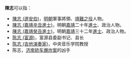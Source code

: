 '''陳志'''可以指：
* [[陳志_(遂安伯)|陳志 (遂安伯)]]，[[明朝|明朝]]軍事將領、[[靖難之役|靖難之役]]人物。
* [[陳志_(嘉靖辛丑進士)|陳志 (嘉靖辛丑進士)]]，明朝[[嘉靖|嘉靖]]二十年[[進士|進士]]、政治人物。
* [[陳志_(嘉靖癸丑進士)|陳志 (嘉靖癸丑進士)]]，明朝[[嘉靖|嘉靖]]三十二年[[進士|進士]]、政治人物。
* [[陈志_(富源)|陈志 (富源)]]，富源县委副书记、县长
* [[陈志_(吉他演奏家)|陈志 (吉他演奏家)]]，中央音乐学院教授
* 陈志，[[济南轿车爆炸案|济南轿车爆炸案]]的凶手

{{disambig|Cat=二字陳姓人名消歧義|zhi}}